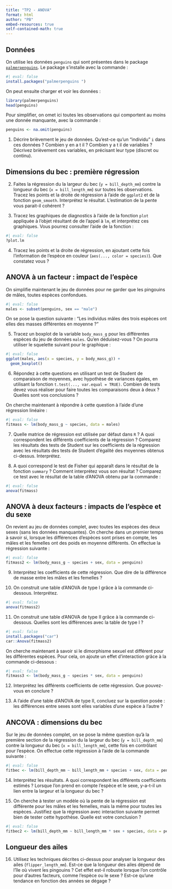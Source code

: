 ```yaml
---
title: "TP2 - ANOVA"
format: html
author: "PB"
embed-resources: true
self-contained-math: true
---
```


## Données

On utilise les données `penguins` qui sont présentes dans le package
[`palmerpenguins`](https://allisonhorst.github.io/palmerpenguins/).
Le package s'installe avec la commande :
```r
#| eval: false
install.packages("palmerpenguins ")
```

On peut ensuite charger et voir les données : 

```r
library(palmerpenguins)
head(penguins)
```

Pour simplifier, on omet ici toutes les observations qui comportent au moins
une donnée manquante, avec la commande :


```r
penguins <- na.omit(penguins)
```


1. Décrire brièvement le jeu de données.
Qu'est-ce qu'un "individu" `i` dans ces données ?
Combien y en a t il ?
Combien y a t il de variables ?
Décrivez brièvement ces variables, en précisant leur type (discret ou continu).

## Dimensions du bec : première régression

2. Faites la régression du la largeur du bec (`y = bill_depth_mm`) contre la 
longueur du bec (`x = bill_length_mm`) sur toutes les observations.
Tracez les points et la droite de régression à l'aide de `ggplot2` et de la 
fonction `geom_smooth`.
Interprétez le résultat. L'estimation de la pente vous parait-il cohérent ? 

3. Tracez les graphiques de diagnostics à l'aide de la fonction `plot`
appliquée à l'objet résultant de de l'appel à `lm`, et
interprétez ces graphiques. Vous pourrez consulter l'aide de la fonction :
```r
#| eval: false
?plot.lm
```

4. Tracez les points et la droite de régression, en ajoutant cette fois 
l'information de l'espèce en couleur (`aes(..., color = species)`).
Que constatez vous ?

## ANOVA à un facteur : impact de l'espèce

On simplifie maintenant le jeu de données pour ne garder que les pingouins de 
mâles, toutes espèces confondues. 
```r
#| eval: false
males <- subset(penguins, sex == "male")
```

On se pose la question suivante :
"Les individus mâles des trois espèces ont elles des masses différentes en moyenne ?"

5. Tracez un boxplot de la variable `body_mass_g` pour les différentes espèces
du jeu de données `males`. Qu'en déduisez-vous ?
On pourra utiliser le squelette suivant pour le graphique :
```r
#| eval: false
ggplot(males, aes(x = species, y = body_mass_g)) +
  geom_boxplot()
```

6. Répondez à cette questions en utilisant un test de Student de comparaison
de moyennes, avec hypothèse de variances égales, en utilisant
la fonction `t.test(..., var.equal = TRUE)`.
Combien de tests devez vous réaliser pour faire toutes les comparaisons deux à deux ?
Quelles sont vos conclusions ?

On cherche maintenant à répondre à cette question à l'aide d'une régression 
linéaire :
```r
#| eval: false
fitmass <- lm(body_mass_g ~ species, data = males)
```

7. Quelle matrice de régression est utilisée par défaut dans `R` ?
A quoi correspondent les différents coefficients de la régression ?
Comparez les résultats des tests de Student sur les coefficients de la régression
avec les résultats des tests de Student d'égalité des moyennes obtenus ci-dessus.
Interprétez.

8. A quoi correspond le test de Fisher qui apparaît dans le résultat de la fonction
`summary` ? Comment interprétez vous son résultat ?
Comparez ce test avec le résultat de la table d'ANOVA obtenu par la commande :
```r
#| eval: false
anova(fitmass)
```

## ANOVA à deux facteurs : impacts de l'espèce et du sexe

On revient au jeu de données complet, avec toutes les espèces des deux sexes
(sans les données manquantes).
On cherche dans un premier temps à savoir si, lorsque les différences d'espèces
sont prises en compte, les mâles et les femelles ont des poids en moyenne différents.
On effectue la régression suivante :

```r
#| eval: false
fitmass2 <- lm(body_mass_g ~ species + sex, data = penguins)
```

9. Interprétez les coefficients de cette régression.
Que dire de la différence de masse entre les mâles et les femelles ?

10. On construit une table d'ANOVA de type I grâce à la commande ci-dessous.
Interprétez.
```r
#| eval: false
anova(fitmass2)
```

11. On construit une table d'ANOVA de type II grâce à la commande ci-dessous.
Quelles sont les différences avec la table de type I ?
```r
#| eval: false
install.packages("car")
car::Anova(fitmass2)
```

On cherche maintenant à savoir si le dimorphisme sexuel est différent pour 
les différentes espèces. Pour cela, on ajoute un effet d'interaction grâce
à la commande ci-dessous :

```r
#| eval: false
fitmass3 <- lm(body_mass_g ~ species * sex, data = penguins)
```

12. Interprétez les différents coefficients de cette régression.
Que pouvez-vous en conclure ?

13. A l'aide d'une table d'ANOVA de type II, concluez sur la question posée :
les différences entre sexes sont elles variables d'une espèce à l'autre ?

## ANCOVA : dimensions du bec

Sur le jeu de données complet, on se pose la même question
qu'à la première section de la régression du la largeur du bec (`y = bill_depth_mm`) contre la 
longueur du bec (`x = bill_length_mm`), cette fois en contrôlant pour 
l'espèce.
On effectue cette régression à l'aide de la commande suivante :
```r
#| eval: false
fitbec <- lm(bill_depth_mm ~ bill_length_mm + species + sex, data = penguins)
```

14. Interprétez les résultats.
A quoi correspondent les différents coefficients estimés ?
Lorsque l'on prend en compte l'espèce et le sexe, 
y-a-t-il un lien entre la largeur et la longueur du bec ?

15. On cherche à tester un modèle où la pente de la régression est différente
pour les mâles et les femelles, mais la même pour toutes les espèces.
Justifiez que la régression avec interaction suivante permet bien de tester cette
hypothèse.
Quelle est votre conclusion ?
```r
#| eval: false
fitbec2 <- lm(bill_depth_mm ~ bill_length_mm * sex + species, data = penguins)
```

## Longueur des ailes

16. Utilisez les techniques décrites ci-dessus pour analyser la longueur des 
ailes (`flipper_length_mm`).
Est-ce que la longueur des ailes dépend de l'île où vivent les pingouins ?
Cet effet est-il robuste lorsque l'on contrôle pour d'autres facteurs,
comme l'espèce ou le sexe ?
Est-ce qu'une tendance en fonction des années se dégage ?


